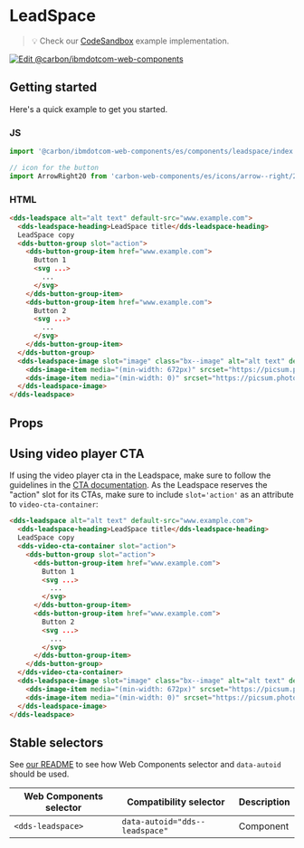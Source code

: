 
# LeadSpace

> 💡 Check our
> [CodeSandbox](https://githubbox.com/carbon-design-system/ibm-dotcom-library/tree/master/packages/web-components/examples/codesandbox/components/leadspace)
> example implementation.

[![Edit @carbon/ibmdotcom-web-components](https://codesandbox.io/static/img/play-codesandbox.svg)](https://githubbox.com/carbon-design-system/ibm-dotcom-library/tree/master/packages/web-components/examples/codesandbox/components/leadspace)

## Getting started

Here's a quick example to get you started.

### JS

```javascript
import '@carbon/ibmdotcom-web-components/es/components/leadspace/index.js';

// icon for the button
import ArrowRight20 from 'carbon-web-components/es/icons/arrow--right/20.js';
```

### HTML

```html
<dds-leadspace alt="alt text" default-src="www.example.com">
  <dds-leadspace-heading>LeadSpace title</dds-leadspace-heading>
  LeadSpace copy
  <dds-button-group slot="action">
    <dds-button-group-item href="www.example.com">
      Button 1
      <svg ...>
        ...
      </svg>
    </dds-button-group-item>
    <dds-button-group-item href="www.example.com">
      Button 2
      <svg ...>
        ...
      </svg>
    </dds-button-group-item>
  </dds-button-group>
  <dds-leadspace-image slot="image" class="bx--image" alt="alt text" default-src="https://picsum.photos/id/1076/1056/480">
    <dds-image-item media="(min-width: 672px)" srcset="https://picsum.photos/id/1076/672/400"></dds-image-item>
    <dds-image-item media="(min-width: 0)" srcset="https://picsum.photos/id/1076/320/370"></dds-image-item>
  </dds-leadspace-image>
</dds-leadspace>
```

## Props

<Props of="dds-leadspace" />

## Using video player CTA

If using the video player cta in the Leadspace, make sure to follow the guidelines in the [CTA documentation](/?path=/docs/components-cta--text#using-a-video-player). As the Leadspace reserves the "action" slot for its CTAs, make sure to include `slot='action'` as an attribute to `video-cta-container`:

```html
<dds-leadspace alt="alt text" default-src="www.example.com">
  <dds-leadspace-heading>LeadSpace title</dds-leadspace-heading>
  LeadSpace copy
  <dds-video-cta-container slot="action">
    <dds-button-group slot="action">
      <dds-button-group-item href="www.example.com">
        Button 1
        <svg ...>
          ...
        </svg>
      </dds-button-group-item>
      <dds-button-group-item href="www.example.com">
        Button 2
        <svg ...>
          ...
        </svg>
      </dds-button-group-item>
    </dds-button-group>
  </dds-video-cta-container>
  <dds-leadspace-image slot="image" class="bx--image" alt="alt text" default-src="https://picsum.photos/id/1076/1056/480">
    <dds-image-item media="(min-width: 672px)" srcset="https://picsum.photos/id/1076/672/400"></dds-image-item>
    <dds-image-item media="(min-width: 0)" srcset="https://picsum.photos/id/1076/320/370"></dds-image-item>
  </dds-leadspace-image>
</dds-leadspace>
```

## Stable selectors

See [our README](https://github.com/carbon-design-system/carbon-for-ibm-dotcom/tree/master/packages/web-components#stable-selectors-for-analytics-and-integratione2e-testing-in-web-components) to see how Web Components selector and `data-autoid` should be used.

| Web Components selector | Compatibility selector         | Description |
| ----------------------- | ------------------------------ | ----------- |
| `<dds-leadspace>`       | `data-autoid="dds--leadspace"` | Component   |

<Description markdown={contributing} />
